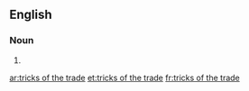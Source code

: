 ==English==

===Noun===
{{head|en|plural|head=[[trick]]s [[of]] [[the]] [[trade]]}}

# {{plural of|trick of the trade|lang=en|nocat=1}}

[[ar:tricks of the trade]]
[[et:tricks of the trade]]
[[fr:tricks of the trade]]